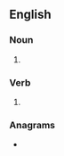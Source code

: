 ==English==

===Noun===
{{head|en|noun plural form}}

# {{plural of|festoon|lang=en}}

===Verb===
{{head|en|verb form}}

# {{en-third-person singular of|festoon}}

===Anagrams===
* {{anagrams|en|eftsoons|softnose}}